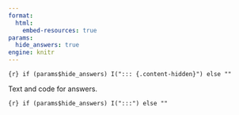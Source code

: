 ```yaml
---
format:
  html:
    embed-resources: true
params:
  hide_answers: true
engine: knitr
---
```


`{r} if (params$hide_answers) I("::: {.content-hidden}") else ""`

Text and code for answers.

`{r} if (params$hide_answers) I(":::") else ""`
